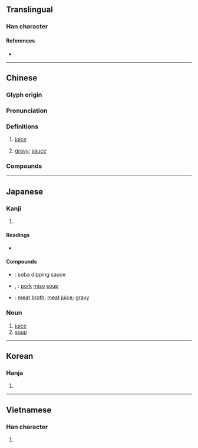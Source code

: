{{character info/new}}
==Translingual==

===Han character===
{{Han char|rn=85|rad=水|as=02|sn=5|four=34100|canj=EJ|ids=⿰氵十}}

====References====
* {{Han ref|kx=0604.030|dkj=17104|dj=0997.120|hdz=31548.010|uh=6C41|ud=27713|bh=A5C4|bd=42436}}

----

==Chinese==
{{zh-forms}}

===Glyph origin===
{{Han etym}}

===Pronunciation===
{{zh-pron
|m=zhī,er=y
|m-s=zi2
|c=zap1
|h=pfs=chṳp
|md=cáik
|mn=xm,zz,tp,kh,tn,yl,tc:chiap/qz,lk,sx,km,mg,hc:chap/ml:chip
|mn_note=chiap/chap - vernacular; chip - literary
|mn-t=zab4
|w=4tseq
|mc=y
|oc=y
|cat=n
}}

===Definitions===
{{zh-hanzi}}

# [[juice]]
#: {{zh-x|橘子汁|orange juice}}
# [[gravy]]; [[sauce]]

===Compounds===
{{zh-der|果汁|菜汁|肉汁|啜汁|原汁|乳汁|天然果汁|果汁機|溷汁|滷汁|滷水汁|汁兒|榨汁機|榨汁|雞汁|糞汁|墨汁|藥汁|腦汁|膽汁|金汁|酒汁|豆汁|絞盡腦汁|蔗汁|蘋果汁|橙汁|目汁|喼汁|醬汁}}

----

==Japanese==

===Kanji===
{{ja-kanji|grade=c|rs=水02}}

# {{defn|lang=ja|sort=水02}}

====Readings====
* {{ja-readings|goon=[[しゅう]] (shū)|kanon=[[しゅう]] (shū)|kanyoon=[[じゅう]] (jū)|kun=[[しる]] (shiru)}}

====Compounds====
{{der-top|Compounds}}
* {{ja-r|蕎麦汁|そば つゆ}}: soba dipping sauce
* {{ja-r|豚汁|とんじる}}, {{ja-r|豚汁|ぶたじる}}: [[pork]] [[miso]] [[soup]]
* {{ja-r|肉汁|にくじゅう}}: [[meat]] [[broth]]; [[meat]] [[juice]]; [[gravy]]
{{der-bottom}}

===Noun===
{{ja-noun|しる}}

# [[juice]]
# [[soup]]

----

==Korean==

===Hanja===
{{ko-hanja|hangeul=[[집]], [[즙]]|eumhun=|rv=jip, jeup|mr=chip, chŭp|y=cip, cup}}

# {{defn|lang=ko|sort=水02}}

----

==Vietnamese==

===Han character===
{{vi-hantu|[[chấp]], [[trấp]]|rs=水02}}

# {{defn|lang=vi|sort=水02}}